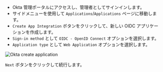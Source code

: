 - Okta 管理ポータルにアクセスし、管理者としてサインインします。
- サイドメニューを使用して `Applications`/`Applications` ページに移動します。
- `Create App Integration` ボタンをクリックして、新しい OIDC アプリケーションを作成します。
- `Sign-in method` として `OIDC - OpenID Connect` オプションを選択します。
- `Application type` として `Web Application` オプションを選択します。

<img src="/img/assets/okta_create_application.webp" alt="Okta create application" />

`Next` ボタンをクリックして続行します。
